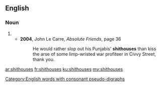 ==English==

===Noun===
{{head|en|noun plural form}}

# {{plural of|shithouse|lang=en}}
#* '''2004''', John Le Carre, ''Absolute Friends'', page 36
#*: He would rather slop out his Punjabis' '''shithouses''' than kiss the arse of some limp-wristed war profiteer in Civvy Street, thank you.
[[Category:English words with consonant pseudo-digraphs]]

[[ar:shithouses]]
[[fr:shithouses]]
[[ku:shithouses]]
[[my:shithouses]]
